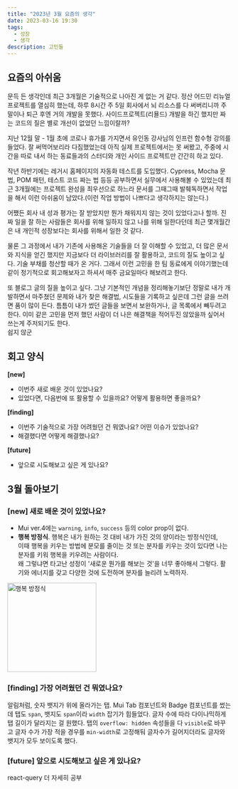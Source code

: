 ```yaml
---
title: "2023년 3월 요즘의 생각"
date: 2023-03-16 19:30
tags:
  - 성장
  - 생각
description: 고민들
---
```


## 요즘의 아쉬움

문득 든 생각인데 최근 3개월은 기술적으로 나아진 게 없는 거 같다.
정산 어드민 리뉴얼 프로젝트를 열심히 했는데, 하루 8시간 주 5일 회사에서 뇌 리소스를 다 써버리니까 주말이나 퇴근 후엔 거의 개발을 못했다.
사이드프로젝트(리욜드) 개발을 하긴 했지만 짜는 코드의 질은 별로 개선이 없었던 느낌이랄까?

지난 12월 말 - 1월 초에 코로나 휴가를 가지면서 유인동 강사님의 인프런 함수형 강의를 들었다.
잘 써먹어보리라 다짐했었는데 아직 실제 프로젝트에서는 못 써봤고, 주중에 시간을 따로 내서 하는 동료들과의 스터디와
개인 사이드 프로젝트만 간간히 하고 있다.

작년 하반기에는 레거시 홈페이지의 자동화 테스트를 도입했다. Cypress, Mocha 문법, POM 패턴, 테스트 코드 짜는 법 등등
공부하면서 실무에서 사용해볼 수 있었는데 최근 3개월에는 프로젝트 완성을 최우선으로 하느라
문서를 그때그때 발췌독하면서 작업을 해서 이런 아쉬움이 남았다.(이런 작업 방법이 나쁘다고 생각하지는 않는다.)

어쨌든 회사 내 성과 평가는 잘 받았지만 뭔가 채워지지 않는 것이 있었다고나 할까.
진짜 일을 잘 하는 사람들은 회사를 위해 일하지 않고 나를 위해 일한다던데
최근 몇개월간은 내 개인적 성장보다는 회사를 위해서 일한 것 같다.

물론 그 과정에서 내가 기존에 사용해온 기술들을 더 잘 이해할 수 있었고, 더 많은 문서와 지식을 얻긴 했지만
지금보다 더 라이브러리를 잘 활용하고, 코드의 질도 높이고 싶다. 기술 부채를 청산할 때가 온 거다.
그래서 이런 고민을 한 팀 동료에게 이야기했는데 같이 정기적으로 회고해보자고 하셔서 매주 금요일마다 해보려고 한다.

또 블로그 글의 질을 높이고 싶다. 그냥 기본적인 개념을 정리해놓기보단 정말로 내가 개발하면서 마주쳤던 문제와 내가 찾은 해결법, 시도들을 
기록하고 싶은데 그런 글을 쓰려면 품이 많이 든다. 틈틈이 내가 썼던 글들을 보면서 보완하거나, 글 목록에서 빼두려고 한다. 
이미 같은 고민을 먼저 했던 사람이 더 나은 해결책을 적어두진 않았을까 싶어서 쓰는게 주저되기도 한다.    
쉽지 않군

## 회고 양식

**[new]**
- 이번주 새로 배운 것이 있었나요?
- 있었다면, 다음번에 또 활용할 수 있을까요? 어떻게 활용하면 좋을까요?

**[finding]**
- 이번주 기술적으로 가장 어려웠던 건 뭐였나요? 어떤 이슈가 있었나요?
- 해결했다면 어떻게 해결했나요?

**[future]**
- 앞으로 시도해보고 싶은 게 있나요?

## 3월 돌아보기

### [new] 새로 배운 것이 있었나요?

- Mui ver.4에는 `warning`, `info`, `success` 등의 color prop이 없다.
- **행복 방정식**. 행복은 내가 원하는 것 대비 내가 가진 것의 양이라는 방정식인데,   
  이때 행복을 키우는 방법에 분모를 줄이는 것 또는 분자를 키우는 것이 있다면 나는 분자를 키워 행복을 키우려는 사람이다.  
  왜 그렇냐면 타고난 성정이 '새로운 뭔가를 해보는 것'을 너무 좋아해서 그렇다.
  활기와 에너지를 갖고 다양한 것에 도전하며 분자를 늘리려 노력하자.
  
<img width="200px" alt="행복 방정식" src="https://user-images.githubusercontent.com/50111853/227767505-853dc3ee-1c17-4be7-9aa3-29cb818c0509.png"/>

### [finding] 가장 어려웠던 건 뭐였나요?

알림처럼, 숫자 뱃지가 위에 올라가는 탭. Mui Tab 컴포넌트와 Badge 컴포넌트를 썼는데 탭도 `span`, 뱃지도 `span`이라 `width` 잡기가 힘들었다.
글자 수에 따라 다이나믹하게 탭 길이가 달라지는 걸 원했다. 탭의 `overflow: hidden` 속성들을 다 `visible`로 바꾸고
글자 수가 가장 적을 경우를 `min-width`로 고정해둬 글자수가 길어지더라도 글자와 뱃지가 모두 보이도록 했다.

### [future] 앞으로 시도해보고 싶은 게 있나요?

react-query 더 자세히 공부
